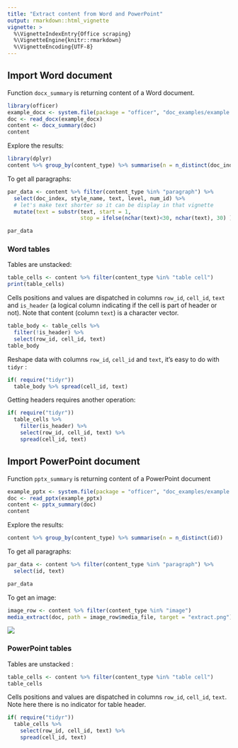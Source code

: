 ```yaml
---
title: "Extract content from Word and PowerPoint"
output: rmarkdown::html_vignette
vignette: >
  %\VignetteIndexEntry{Office scraping}
  %\VignetteEngine{knitr::rmarkdown}
  %\VignetteEncoding{UTF-8}
---
```



## Import Word document

Function `docx_summary` is returning content of a Word document. 

```r
library(officer)
example_docx <- system.file(package = "officer", "doc_examples/example.docx")
doc <- read_docx(example_docx)
content <- docx_summary(doc)
content
```

Explore the results:

```r
library(dplyr)
content %>% group_by(content_type) %>% summarise(n = n_distinct(doc_index))
```

To get all paragraphs: 

```r
par_data <- content %>% filter(content_type %in% "paragraph") %>% 
  select(doc_index, style_name, text, level, num_id) %>% 
  # let's make text shorter so it can be display in that vignette
  mutate(text = substr(text, start = 1, 
                       stop = ifelse(nchar(text)<30, nchar(text), 30) ))

par_data
```

### Word tables

Tables are unstacked:

```r
table_cells <- content %>% filter(content_type %in% "table cell")
print(table_cells)
```

Cells positions and values are dispatched in columns `row_id`, `cell_id`, `text` and `is_header` (a logical column indicating if the cell is part of header or not). Note that content (column `text`) is a character vector.

```r
table_body <- table_cells %>% 
  filter(!is_header) %>% 
  select(row_id, cell_id, text)
table_body
```

Reshape data with columns `row_id`, `cell_id` and `text`, it's easy to do with `tidyr` :

```r
if( require("tidyr"))
  table_body %>% spread(cell_id, text)  
```

Getting headers requires another operation:

```r
if( require("tidyr"))
  table_cells %>% 
    filter(is_header) %>% 
    select(row_id, cell_id, text) %>% 
    spread(cell_id, text)  
```











## Import PowerPoint document


Function `pptx_summary` is returning content of a PowerPoint document 

```r
example_pptx <- system.file(package = "officer", "doc_examples/example.pptx")
doc <- read_pptx(example_pptx)
content <- pptx_summary(doc)
content
```

Explore the results:

```r
content %>% group_by(content_type) %>% summarise(n = n_distinct(id))
```

To get all paragraphs: 

```r
par_data <- content %>% filter(content_type %in% "paragraph") %>% 
  select(id, text)

par_data
```

To get an image:

```r
image_row <- content %>% filter(content_type %in% "image")
media_extract(doc, path = image_row$media_file, target = "extract.png")
```

![](extract.png)

### PowerPoint tables

Tables are unstacked : 

```r
table_cells <- content %>% filter(content_type %in% "table cell")
table_cells
```

Cells positions and values are dispatched in columns `row_id`, `cell_id`, `text`. Note here there is no indicator for table header.

```r
if( require("tidyr"))
  table_cells %>% 
    select(row_id, cell_id, text) %>% 
    spread(cell_id, text)  
```


